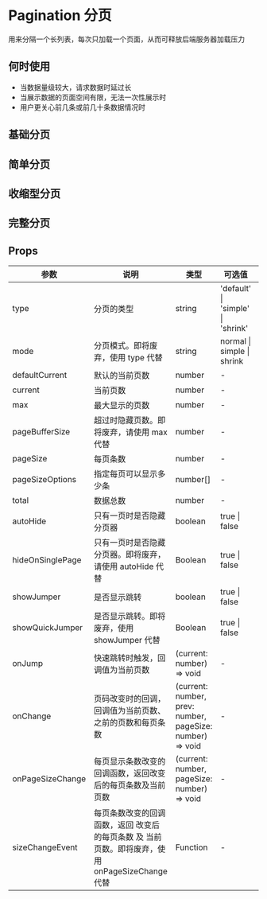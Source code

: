# Pagination 分页

用来分隔一个长列表，每次只加载一个页面，从而可释放后端服务器加载压力

## 何时使用

- 当数据量级较大，请求数据时延过长
- 当展示数据的页面空间有限，无法一次性展示时
- 用户更关心前几条或前几十条数据情况时

## 基础分页


<DemoBase />

## 简单分页


<DemoEasy />

## 收缩型分页


<DemoShrink />

## 完整分页


<DemoIntack />


## Props

| 参数                                        | 说明                                                                                            | 类型                                                      | 可选值                            | 默认值    |
| ------------------------------------------- | ----------------------------------------------------------------------------------------------- | --------------------------------------------------------- | --------------------------------- | --------- |
| type<Badge type='feature' text='2.0+' />    | 分页的类型                                                                                      | string                                                    | 'default' \| 'simple' \| 'shrink' | 'default' |
| mode<Badge text='deprecated' />             | 分页模式。即将废弃，使用 type 代替                                                              | string                                                    | normal \| simple \| shrink        | normal    |
| defaultCurrent                              | 默认的当前页数                                                                                  | number                                                    | -                                 | 1         |
| current                                     | 当前页数                                                                                        | number                                                    | -                                 | -         |
| max                                         | 最大显示的页数                                                                                  | number                                                    | -                                 | 2         |
| pageBufferSize<Badge text='deprecated' />   | 超过时隐藏页数。即将废弃，请使用 max 代替                                                       | number                                                    | -                                 | 2         |
| pageSize                                    | 每页条数                                                                                        | number                                                    | -                                 | 10        |
| pageSizeOptions                             | 指定每页可以显示多少条                                                                          | number[]                                                  | -                                 | []        |
| total                                       | 数据总数                                                                                        | number                                                    | -                                 | -         |
| autoHide                                    | 只有一页时是否隐藏分页器                                                                        | boolean                                                   | true \| false                     | false     |
| hideOnSinglePage<Badge text='deprecated' /> | 只有一页时是否隐藏分页器。即将废弃，请使用 autoHide 代替                                        | Boolean                                                   | true \| false                     | false     |
| showJumper                                  | 是否显示跳转                                                                                    | boolean                                                   | true \| false                     | false     |
| showQuickJumper<Badge text='deprecated' />  | 是否显示跳转。即将废弃，使用 showJumper 代替                                                    | Boolean                                                   | true \| false                     | false     |
| onJump                                      | 快速跳转时触发，回调值为当前页数                                                                | (current: number) => void                                 | -                                 | -         |
| onChange                                    | 页码改变时的回调，回调值为当前页数、之前的页数和每页条数                                        | (current: number, prev: number, pageSize: number) => void | -                                 | -         | - |
| onPageSizeChange                            | 每页显示条数改变的回调函数，返回改变后的每页条数及当前页数                                      | (current: number, pageSize: number) => void               | -                                 | -         | - |
| sizeChangeEvent<Badge text='deprecated' />  | 每页条数改变的回调函数，返回 改变后的每页条数 及 当前页数。即将废弃，使用 onPageSizeChange 代替 | Function                                                  | -                                 | -         | - |
